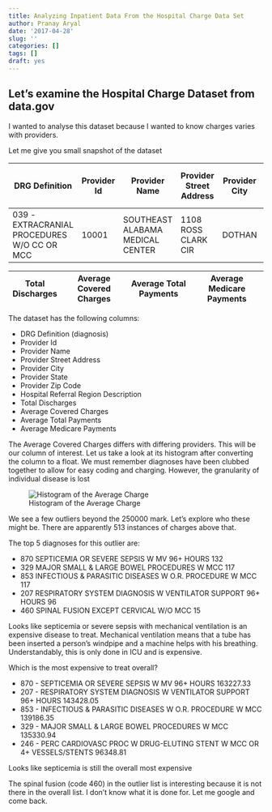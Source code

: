 ```yaml
---
title: Analyzing Inpatient Data From the Hospital Charge Data Set
author: Pranay Aryal
date: '2017-04-28'
slug: ''
categories: []
tags: []
draft: yes
---
```


## Let's examine the Hospital Charge Dataset from data.gov
I wanted to analyse this dataset because I wanted to know charges varies with providers. 

Let me give you small snapshot of the dataset

DRG Definition | Provider Id | Provider Name | Provider Street Address | Provider City| Provider State | Provider Zip Code | Hospital Referral Region Descri 
---------------|-------------|---------------|-------------------------|--------------|----------------|-------------------|-------------------------------
039 -EXTRACRANIAL PROCEDURES W/O CC OR MCC | 10001 | SOUTHEAST ALABAMA MEDICAL CENTER | 1108 ROSS CLARK CIR | DOTHAN | AL  |  36301 | AL - Dothan 








Total Discharges | Average Covered Charges | Average Total Payments | Average Medicare Payments |
-----------------|-------------------------|------------------------|---------------------------|





The dataset has the following columns: 

 - DRG Definition (diagnosis)                       
 - Provider Id                         
 - Provider Name                        
 - Provider Street Address             
 - Provider City                        
 - Provider State                      
 - Provider Zip Code                    
 - Hospital Referral Region Description
 - Total Discharges                     
 - Average Covered Charges             
 - Average Total Payments               
 - Average Medicare Payments  
 
 The Average Covered Charges differs with differing providers. This will be our column of interest. Let us take a look at its histogram after converting the column to a float. We must remember diagnoses have been clubbed together to allow for easy coding and charging. However, the granularity of individual disease is lost



![Histogram of the Average Charge](charge_hist.png)

We see a few outliers beyond the 250000 mark. Let's explore who these might be.
There are apparently 513 instances of charges above that. 

The top 5 diagnoses for this outlier are:

 - 870  SEPTICEMIA OR SEVERE SEPSIS W MV 96+ HOURS   132
 - 329  MAJOR SMALL & LARGE BOWEL PROCEDURES W MCC   117
 - 853  INFECTIOUS & PARASITIC DISEASES W O.R. PROCEDURE W MCC   117
 - 207  RESPIRATORY SYSTEM DIAGNOSIS W VENTILATOR SUPPORT 96+ HOURS    96
 - 460  SPINAL FUSION EXCEPT CERVICAL W/O MCC    15
 
Looks like septicemia or severe sepsis with mechanical ventilation is an expensive disease to treat. Mechanical ventilation means that a tube has been inserted a person's windpipe and a machine helps with his breathing. Understandably, this is only done in ICU and is expensive.

Which is the most expensive to treat overall?

- 870 - SEPTICEMIA OR SEVERE SEPSIS W MV 96+ HOURS 163227.33
- 207 - RESPIRATORY SYSTEM DIAGNOSIS W VENTILATOR SUPPORT 96+ HOURS 143428.05
- 853 - INFECTIOUS & PARASITIC DISEASES W O.R. PROCEDURE W MCC 139186.35
- 329 - MAJOR SMALL & LARGE BOWEL PROCEDURES W MCC 135330.94
- 246 - PERC CARDIOVASC PROC W DRUG-ELUTING STENT W MCC OR 4+ VESSELS/STENTS  96348.81

Looks like septicemia is still the overall most expensive

The spinal fusion (code 460) in the outlier list is interesting because it is not there in the overall list. I don't know what it is done for. Let me google and come back.



